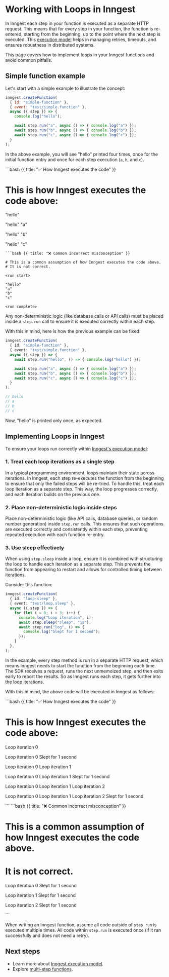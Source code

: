 
# Working with Loops in Inngest

In Inngest each step in your function is executed as a separate HTTP request.  This means that for every step in your function, the function is re-entered, starting from the beginning, up to the point where the next step is executed. This [execution model](/docs/learn/how-functions-are-executed) helps in managing retries, timeouts, and ensures robustness in distributed systems.

This page covers how to implement loops in your Inngest functions and avoid common pitfalls.

## Simple function example

Let's start with a simple example to illustrate the concept:

```javascript
inngest.createFunction(
  { id: "simple-function" },
  { event: "test/simple.function" },
  async ({ step }) => {
    console.log("hello");

    await step.run("a", async () => { console.log("a") });
    await step.run("b", async () => { console.log("b") });
    await step.run("c", async () => { console.log("c") });
  }
);
```

In the above example, you will see "hello" printed four times, once for the initial function entry and once for each step execution (`a`, `b`, and `c`).


<CodeGroup forceTabs>
```bash {{ title: "✅ How Inngest executes the code" }}

# This is how Inngest executes the code above:

<run start>
"hello"

"hello"
"a"

"hello"
"b"

"hello"
"c"
<run complete>
```
```bash {{ title: "❌ Common incorrect misconception" }}

# This is a common assumption of how Inngest executes the code above.
# It is not correct.

<run start>

"hello"
"a"
"b"
"c"

<run complete>
```
</CodeGroup>

Any non-deterministic logic (like database calls or API calls) must be placed inside a `step.run` call to ensure it is executed correctly within each step.

With this in mind, here is how the previous example can be fixed:

```ts
inngest.createFunction(
  { id: "simple-function" },
  { event: "test/simple.function" },
  async ({ step }) => {
    await step.run("hello", () => { console.log("hello") });

    await step.run("a", async () => { console.log("a") });
    await step.run("b", async () => { console.log("b") });
    await step.run("c", async () => { console.log("c") });
  }
);

// hello
// a
// b
// c
```

Now, "hello" is printed only once, as expected.

## Implementing Loops in Inngest

To ensure your loops run correctly within [Inngest's execution model](/docs/learn/how-functions-are-executed):

### 1. Treat each loop iterations as a single step

In a typical programming environment, loops maintain their state across iterations. In Inngest, each step re-executes the function from the beginning to ensure that only the failed steps will be re-tried. To handle this, treat each loop iteration as a separate step. This way, the loop progresses correctly, and each iteration builds on the previous one.

### 2. Place non-deterministic logic inside steps

Place non-deterministic logic (like API calls, database queries, or random number generation) inside `step.run` calls. This ensures that such operations are executed correctly and consistently within each step, preventing repeated execution with each function re-entry.

### 3. Use sleep effectively

When using `step.sleep` inside a loop, ensure it is combined with structuring the loop to handle each iteration as a separate step. This prevents the function from appearing to restart and allows for controlled timing between iterations.

Consider this function:

```typescript
inngest.createFunction(
  { id: "loop-sleep" },
  { event: "test/loop.sleep" },
  async ({ step }) => {
    for (let i = 0; i < 3; i++) {
      console.log("Loop iteration", i);
      await step.sleep("sleep", "1s");
      await step.run("log", () => {
        console.log("Slept for 1 second");
      });
    }
  },
);
```

In the example, every step method is run in a separate HTTP request, which means Inngest needs to start the function from the beginning each time. The SDK receives a request, runs the next unmemoized step, and then exits early to report the results. So as Inngest runs each step, it gets further into the loop iterations.


With this in mind, the above code will be executed in Inngest as follows:

<CodeGroup forceTabs>
```bash {{ title: "✅ How Inngest executes the code" }}

# This is how Inngest executes the code above:

<run start>

Loop iteration 0

Loop iteration 0
<sleep>
Slept for 1 second

Loop iteration 0
Loop iteration 1

Loop iteration 0
Loop iteration 1
<sleep>
Slept for 1 second

Loop iteration 0
Loop iteration 1
Loop iteration 2

Loop iteration 0
Loop iteration 1
Loop iteration 2
<sleep>
Slept for 1 second

<run complete>
```
```bash {{ title: "❌ Common incorrect misconception" }}

# This is a common assumption of how Inngest executes the code above.
# It is not correct.

<run start>

Loop iteration 0
<sleep>
Slept for 1 second

Loop iteration 1
<sleep>
Slept for 1 second

Loop iteration 2
<sleep>
Slept for 1 second

<run complete>
```
</CodeGroup>

When writing an Inngest function, assume all code outside of `step.run` is executed multiple times. All code within `step.run` is executed once (if it ran successfully and does not need a retry).


## Next steps

- Learn more about [Inngest execution model](/docs/learn/how-functions-are-executed).
- Explore [multi-step functions](/docs/guides/multi-step-functions).
